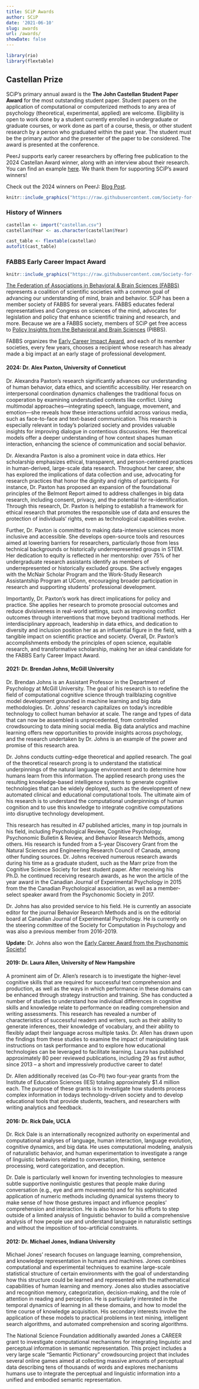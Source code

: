 ```yaml
---
title: SCiP Awards
author: SCiP
date: '2021-06-10'
slug: awards
url: /awards/
showDate: false
---
```


```r
library(rio) 
library(flextable)
```

## Castellan Prize

SCiP's primary annual award is the **The John Castellan Student Paper Award** for the most outstanding student paper. Student papers on the application of computational or computerized methods to any area of psychology (theoretical, experimental, applied) are welcome. Eligibility is open to work done by a student currently enrolled in undergraduate or graduate courses, or work done as part of a course, thesis, or other student research by a person who graduated within the past year. The student must be the primary author and the presenter of the paper to be considered. The award is presented at the conference. 

PeerJ supports early career researchers by offering free publication to the 2024 Castellan Award winner, along with an interview about their research. You can find an example [here](https://peerj.com/blog/post/115284886860/peerj-award-winners-18imco/). We thank them for supporting SCiP's award winners! 

Check out the 2024 winners on PeerJ: [Blog Post](https://peerj.com/blog/post/115284890090/peerj-award-winners-at-scip-2024/). 

```r
knitr::include_graphics("https://raw.githubusercontent.com/Society-for-Computation-in-Psychology/Society-for-Computation-in-Psychology.github.io/master/files/imgs/PeerJ.jpg")
```

### History of Winners

```r
castellan <- import("castellan.csv")
castellan$Year <- as.character(castellan$Year)

cast_table <- flextable(castellan)
autofit(cast_table)
```

### FABBS Early Career Impact Award

```r
knitr::include_graphics("https://raw.githubusercontent.com/Society-for-Computation-in-Psychology/Society-for-Computation-in-Psychology.github.io/master/files/imgs/fabbsbig.png")
```

[The Federation of Associations in Behavioral & Brain Sciences (FABBS)](https://fabbs.org/) represents a coalition of scientific societies with a common goal of advancing our understanding of mind, brain and behavior. SCiP has been a member society of FABBS for several years. FABBS educates federal representatives and Congress on sciences of the mind, advocates for legislation and policy that enhance scientific training and research, and more. Because we are a FABBS society, members of SCiP get free access to [Policy Insights from the Behavioral and Brain Sciences](https://journals.sagepub.com/home/bbs) (PIBBS).

FABBS organizes the [Early Career Impact Award](https://fabbs.org/honoring-our-scientists/impact-award-winners/), and each of its member societies, every few years, chooses a recipient whose research has already made a big impact at an early stage of professional development.

#### 2024: Dr. Alex Paxton, University of Conneticut 

Dr. Alexandra Paxton’s research significantly advances our understanding of human behavior, data ethics, and scientific accessibility. Her research on interpersonal coordination dynamics challenges the traditional focus on cooperation by examining understudied contexts like conflict. Using multimodal approaches—integrating speech, language, movement, and emotion—she reveals how these interactions unfold across various media, such as face-to-face and text-based communication. This research is especially relevant in today’s polarized society and provides valuable insights for improving dialogue in contentious discussions. Her theoretical models offer a deeper understanding of how context shapes human interaction, enhancing the science of communication and social behavior.
 
Dr. Alexandra Paxton is also a prominent voice in data ethics. Her scholarship emphasizes ethical, transparent, and person-centered practices in human-derived, large-scale data research. Throughout her career, she has explored the implications of data collection and use, advocating for research practices that honor the dignity and rights of participants. For instance, Dr. Paxton has proposed an expansion of the foundational principles of the Belmont Report aimed to address challenges in big data research, including consent, privacy, and the potential for re-identification. Through this research, Dr. Paxton is helping to establish a framework for ethical research that promotes the responsible use of data and ensures the protection of individuals’ rights, even as technological capabilities evolve.
 
Further, Dr. Paxton is committed to making data-intensive sciences more inclusive and accessible. She develops open-source tools and resources aimed at lowering barriers for researchers, particularly those from less technical backgrounds or historically underrepresented groups in STEM. Her dedication to equity is reflected in her mentorship: over 75% of her undergraduate research assistants identify as members of underrepresented or historically excluded groups. She actively engages with the McNair Scholar Program and the Work-Study Research Assistantship Program at UConn, encouraging broader participation in research and supporting students’ professional development.
 
Importantly, Dr. Paxton’s work has direct implications for policy and practice. She applies her research to promote prosocial outcomes and reduce divisiveness in real-world settings, such as improving conflict outcomes through interventions that move beyond traditional methods. Her interdisciplinary approach, leadership in data ethics, and dedication to diversity and inclusion position her as an influential figure in the field, with a tangible impact on scientific practice and society. Overall, Dr. Paxton’s accomplishments embody the principles of open science, equitable research, and transformative scholarship, making her an ideal candidate for the FABBS Early Career Impact Award.

#### 2021: Dr. Brendan Johns, McGill University 

Dr. Brendan Johns is an Assistant Professor in the Department of Psychology at McGill University. The goal of his research is to redefine the field of computational cognitive science through trailblazing cognitive model development grounded in machine learning and big data methodologies. Dr. Johns’ research capitalizes on today’s incredible technology to collect human behavior at scale. The range and types of data that can now be assembled is unprecedented, from controlled crowdsourcing to data mining social media. Big data analytics and machine learning offers new opportunities to provide insights across psychology, and the research undertaken by Dr. Johns is an example of the power and promise of this research area.

Dr. Johns conducts cutting-edge theoretical and applied research. The goal of the theoretical research prong is to understand the statistical underpinnings of the natural language environment and to determine how humans learn from this information. The applied research prong uses the resulting knowledge-based intelligence systems to generate cognitive technologies that can be widely deployed, such as the development of new automated clinical and educational computational tools. The ultimate aim of his research is to understand the computational underpinnings of human cognition and to use this knowledge to integrate cognitive computations into disruptive technology development. 

This research has resulted in 47 published articles, many in top journals in his field, including Psychological Review, Cognitive Psychology, Psychonomic Bulletin & Review, and Behavior Research Methods, among others. His research is funded from a 5-year Discovery Grant from the Natural Sciences and Engineering Research Council of Canada, among other funding sources.  Dr. Johns received numerous research awards during his time as a graduate student, such as the Marr prize from the Cognitive Science Society for best student paper. After receiving his Ph.D. he continued receiving research awards, as he won the article of the year award in the Canadian Journal of Experimental Psychology in 2015 from the the Canadian Psychological association, as well as a member-select speaker award from the Psychonomic Society in 2017.

Dr. Johns has also provided service to his field. He is currently an associate editor for the journal Behavior Research Methods and is on the editorial board at Canadian Journal of Experimental Psychology. He is currently on the steering committee of the Society for Computation in Psychology and was also a previous member from 2016-2019.

**Update**: Dr. Johns also won the [Early Career Award from the Psychonomic Society!](https://www.psychonomic.org/page/early_career_award)

#### 2019: Dr. Laura Allen, University of New Hampshire

A prominent aim of Dr. Allen's research is to investigate the higher-level cognitive skills that are required for successful text comprehension and production, as well as the ways in which performance in these domains can be enhanced through strategy instruction and training. She has conducted a number of studies to understand how individual differences in cognitive skills and knowledge relate to performance on reading comprehension and writing assessments. This research has revealed a number of characteristics of successful readers and writers, such as their ability to generate inferences, their knowledge of vocabulary, and their ability to flexibly adapt their language across multiple tasks. Dr. Allen has drawn upon the findings from these studies to examine the impact of manipulating task instructions on task performance and to explore how educational technologies can be leveraged to facilitate learning. Laura has published approximately 80 peer reviewed publications, including 29 as first author, since 2013 -- a short and impressively productive career to date!

Dr. Allen additionally received (as Co-PI) two four-year grants from the Institute of Education Sciences (IES) totaling approximately $1.4 million each. The purpose of these grants is to investigate how students process complex information in todays technology-driven society and to develop educational tools that provide students, teachers, and researchers with writing analytics and feedback.

#### 2016: Dr. Rick Dale, UCLA

Dr. Rick Dale is an internationally recognized authority on experimental and computational analyses of language, human interaction, language evolution, cognitive dynamics, and big data. He uses computational modeling, analysis of naturalistic behavior, and human experimentation to investigate a range of linguistic behaviors related to conversation, thinking, sentence processing, word categorization, and deception.

Dr. Dale is particularly well known for inventing technologies to measure subtle supportive nonlinguistic gestures that people make during conversation (e.g., eye and arm movements) and for his sophisticated application of numeric methods including dynamical systems theory to make sense of how those gestures impact and influence peoples' comprehension and interaction. He is also known for his efforts to step outside of a limited analysis of linguistic behavior to build a comprehensive analysis of how people use and understand language in naturalistic settings and without the imposition of too-artificial constraints.

#### 2012: Dr. Michael Jones, Indiana University

Michael Jones' research focuses on language learning, comprehension, and knowledge representation in humans and machines. Jones combines computational and experimental techniques to examine large-scale statistical structure of certain environments with the goal of understanding how this structure could be learned and represented with the mathematical capabilities of human learning and memory. Jones also studies associative and recognition memory, categorization, decision-making, and the role of attention in reading and perception. He is particularly interested in the temporal dynamics of learning in all these domains, and how to model the time course of knowledge acquisition. His secondary interests involve the application of these models to practical problems in text mining, intelligent search algorithms, and automated comprehension and scoring algorithms.

The National Science Foundation additionally awarded Jones a CAREER grant to investigate computational mechanisms for integrating linguistic and perceptual information in semantic representation. This project includes a very large scale "Semantic Pictionary" crowdsourcing project that includes several online games aimed at collecting massive amounts of perceptual data describing tens of thousands of words and explores mechanisms humans use to integrate the perceptual and linguistic information into a unified and embodied semantic representation.

